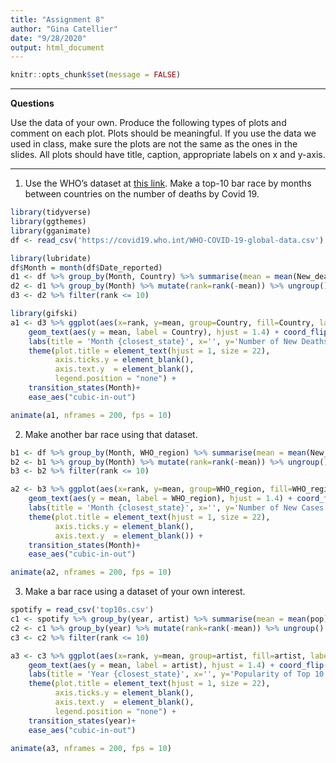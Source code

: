 ```yaml
---
title: "Assignment 8"
author: "Gina Catellier"
date: "9/28/2020"
output: html_document
---
```



```r
knitr::opts_chunk$set(message = FALSE)
```

-------

**Questions**

Use the data of your own.  Produce the following types of plots and comment on each plot. Plots should be meaningful. If you use the data we used in class, make sure the plots are not the same as the ones in the slides. All plots should have title, caption, appropriate labels on x and y-axis. 

-------

1. Use the WHO's dataset at [this link](https://covid19.who.int/WHO-COVID-19-global-data.csv). Make a top-10 bar race by months between countries on the number of deaths by Covid 19.

```r
library(tidyverse)
library(ggthemes)
library(gganimate)
df <- read_csv('https://covid19.who.int/WHO-COVID-19-global-data.csv')
```

```r
library(lubridate)
df$Month = month(df$Date_reported)
d1 <- df %>% group_by(Month, Country) %>% summarise(mean = mean(New_deaths))
d2 <- d1 %>% group_by(Month) %>% mutate(rank=rank(-mean)) %>% ungroup()
d3 <- d2 %>% filter(rank <= 10)
```

```r
library(gifski)
a1 <- d3 %>% ggplot(aes(x=rank, y=mean, group=Country, fill=Country, label=Country)) + geom_col()+
    geom_text(aes(y = mean, label = Country), hjust = 1.4) + coord_flip(clip = "off", expand = FALSE)     +scale_x_reverse()+
    labs(title = 'Month {closest_state}', x='', y='Number of New Deaths', fill='')+
    theme(plot.title = element_text(hjust = 1, size = 22),
          axis.ticks.y = element_blank(),
          axis.text.y  = element_blank(),
          legend.position = "none") + 
    transition_states(Month)+
    ease_aes("cubic-in-out")

animate(a1, nframes = 200, fps = 10)
```

2. Make another bar race using that dataset.  

```r
b1 <- df %>% group_by(Month, WHO_region) %>% summarise(mean = mean(New_cases))
b2 <- b1 %>% group_by(Month) %>% mutate(rank=rank(-mean)) %>% ungroup()
b3 <- b2 %>% filter(rank <= 10)
```

```r
a2 <- b3 %>% ggplot(aes(x=rank, y=mean, group=WHO_region, fill=WHO_region, label=WHO_region)) + geom_col()+
    geom_text(aes(y = mean, label = WHO_region), hjust = 1.4) + coord_flip(clip = "off", expand = FALSE)     +scale_x_reverse()+
    labs(title = 'Month {closest_state}', x='', y='Number of New Cases', fill='')+
    theme(plot.title = element_text(hjust = 1, size = 22),
          axis.ticks.y = element_blank(),
          axis.text.y  = element_blank()) + 
    transition_states(Month)+
    ease_aes("cubic-in-out")

animate(a2, nframes = 200, fps = 10)
```


3. Make a bar race using a dataset of your own interest. 
```r
spotify = read_csv('top10s.csv')
c1 <- spotify %>% group_by(year, artist) %>% summarise(mean = mean(pop))
c2 <- c1 %>% group_by(year) %>% mutate(rank=rank(-mean)) %>% ungroup()
c3 <- c2 %>% filter(rank <= 10)
```
```r
a3 <- c3 %>% ggplot(aes(x=rank, y=mean, group=artist, fill=artist, label=artist)) + geom_col()+
    geom_text(aes(y = mean, label = artist), hjust = 1.4) + coord_flip(clip = "off", expand = FALSE)     +scale_x_reverse()+
    labs(title = 'Year {closest_state}', x='', y='Popularity of Top 10 Artists', fill='')+
    theme(plot.title = element_text(hjust = 1, size = 22),
          axis.ticks.y = element_blank(),
          axis.text.y  = element_blank(),
          legend.position = "none") + 
    transition_states(year)+
    ease_aes("cubic-in-out")

animate(a3, nframes = 200, fps = 10)
```


